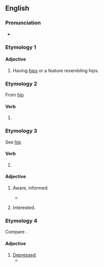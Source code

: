 ==English==

===Pronunciation===
* {{audio|en|En-au-hipped.ogg|Audio (AU)}}

===Etymology 1===
{{suffix|en|hip|ed|gloss1=anatomy sense}}

====Adjective====
{{en-adj}}

# Having [[hip]]s or a feature resembling hips.

===Etymology 2===
From [[hip#Verb|hip]] {{qualifier|verb}}

====Verb====
{{head|en|verb form}}

# {{en-past of|hip}}

===Etymology 3===
See [[hip#Etymology 3|hip]] {{qualifier|Etymology 3}}

====Verb====
{{head|en|verb form}}

# {{en-past of|hip}}

====Adjective====
{{en-adj}}

# {{lb|en|slang}} Aware, informed.
#* {{quote-book|en|title=For the sake of argument: essays and minority reports|page=200|author={{w|Christopher Hitchens}}|year=1993|passage=If I admitted, though, to being a little '''hipped''' on the subject of Trotsky, I could sometimes gain an indulgent if flickering attention}}
# {{lb|en|slang|with ''on''}} Interested.

===Etymology 4===
Compare {{m|en|hippish}}.

====Adjective====
{{en-adj}}

# [[depressed|Depressed]].
#* {{quote-book|en|year=1841|author={{w|Charles Dickens}}|title={{w|Barnaby Rudge}}|chapter=XXVII|text='You will be '''hipped''', Haredale, you will be miserable, melancholy, utterly wretched.'}}